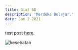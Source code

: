 ```yaml
---
title: Giat SD
description: 'Merdeka Belajar.'
date: Jan 2 2021
---
```


test post [here](/posts/pakta-Integeritas).

![kesehatan](https://drive.google.com/uc?export=view&id=1x38-bo_LDFazxluWkoxR4hVHdKY7TQrE)
